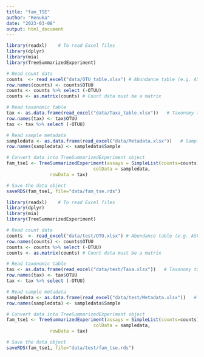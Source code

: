 ```yaml
---
title: "fam_TSE"
author: "Renuka"
date: "2023-03-08"
output: html_document
---
```


```r
library(readxl)    # To read Excel files
library(dplyr)
library(mia)
library(TreeSummarizedExperiment)

# Read count data
counts  <- read_excel("data/OTU_table.xlsx") # Abundance table (e.g. ASV data; to assay data)
row.names(counts) <- counts$OTUU 
counts <- counts %>% select (-OTUU)
counts <- as.matrix(counts) # Count data must be a matrix

# Read taxonomic table
tax <- as.data.frame(read_excel("data/Taxa_table.xlsx"))   # Taxonomy table (to rowData)
row.names(tax) <- tax$OTUU
tax <- tax %>% select (-OTUU) 

# Read sample metadata
sampledata <- as.data.frame(read_excel("data/Metadata.xlsx"))   # Sample data (to colData)
row.names(sampledata) <- sampledata$Sample

# Convert data into TreeSummarizedExperiment object
fam_tse1 <- TreeSummarizedExperiment(assays = SimpleList(counts=counts),
                                colData = sampledata,
				rowData = tax) 

# Save the data object
saveRDS(fam_tse1, file="data/fam_tse.rds")
```



```r
library(readxl)    # To read Excel files
library(dplyr)
library(mia)
library(TreeSummarizedExperiment)

# Read count data
counts  <- read_excel("data/test/OTU.xlsx") # Abundance table (e.g. ASV data; to assay data)
row.names(counts) <- counts$OTUU 
counts <- counts %>% select (-OTUU)
counts <- as.matrix(counts) # Count data must be a matrix

# Read taxonomic table
tax <- as.data.frame(read_excel("data/test/Taxa.xlsx"))   # Taxonomy table (to rowData)
row.names(tax) <- tax$OTUU
tax <- tax %>% select (-OTUU) 

# Read sample metadata
sampledata <- as.data.frame(read_excel("data/test/Metadata.xlsx"))   # Sample data (to colData)
row.names(sampledata) <- sampledata$Sample

# Convert data into TreeSummarizedExperiment object
fam_tse1 <- TreeSummarizedExperiment(assays = SimpleList(counts=counts),
                                colData = sampledata,
				rowData = tax) 

# Save the data object
saveRDS(fam_tse1, file="data/test/fam_tse.rds")
```
